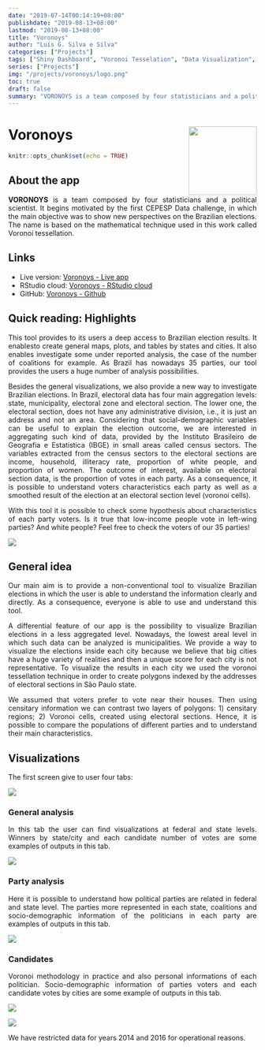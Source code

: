 ```yaml
---
date: "2019-07-14T00:14:19+08:00"
publishdate: "2019-08-13+08:00"
lastmod: "2019-08-13+08:00"
title: "Voronoys"
author: "Luís G. Silva e Silva"
categories: ["Projects"]
tags: ["Shiny Dashboard", "Voronoi Tesselation", "Data Visualization", "Big Data", "Applied Statistics"]
series: ["Projects"]
img: "/projects/voronoys/logo.png"
toc: true
draft: false
summary: "VORONOYS is a team composed by four statisticians and a political scientist. It begins motivated by the first CEPESP Data challenge, in which the main objective was to show new perspectives on the Brazilian elections. The name is based on the mathematical technique used in this work called Voronoi tessellation."
---
```


# Voronoys <a href='https://voronoys.shinyapps.io/voronoys/'><img src='/projects/voronoys/logo_app.png' align="right" height="138.5" /></a>

```r
knitr::opts_chunk$set(echo = TRUE)
```

## About the app
<div style="text-align: justify">
**VORONOYS** is a team composed by four statisticians and a political scientist. It begins motivated by the first CEPESP Data challenge, in which the main objective was to show new perspectives on the Brazilian elections. The name is based on the mathematical technique used in this work called Voronoi tessellation.


## Links

+ Live version: [Voronoys - Live app](https://voronoys.shinyapps.io/voronoys/)
+ RStudio cloud: [Voronoys - RStudio cloud](https://rstudio.cloud/project/255741)
+ GitHub: [Voronoys - Github](https://github.com/voronoys/voronoys_sc)

## Quick reading: Highlights
<div style="text-align: justify">
This tool provides to its users a deep access to Brazilian election results. It enablesto create general maps, plots, and tables by states and cities. It also enables investigate some under reported analysis, the case of the number of coalitions for example. As Brazil has nowadays 35 parties, our tool provides the users a huge number of analysis possibilities.

Besides the general visualizations, we also provide a new way to investigate Brazilian elections. In Brazil, electoral data has four main aggregation levels: state, municipality, electoral zone and electoral section. The lower one, the electoral section, does not have any administrative division, i.e., it is just an address and not an area. Considering that social-demographic variables can be useful to explain the election outcome, we are interested in aggregating such kind of data, provided by the Instituto Brasileiro de Geografia e Estatistica (IBGE) in small areas called census sectors. The variables extracted from the census sectors to the electoral sections are income, household, illiteracy rate, proportion of white people, and proportion of women. The outcome of interest, available on electoral section data, is the proportion of votes in each party. As a consequence, it is possible to understand voters characteristics each party as well as a smoothed result of the election at an electoral section level (voronoi cells).

With this tool it is possible to check some hypothesis about characteristics of each party voters. Is it true that low-income people vote in left-wing parties? And white people? Feel free to check the voters of our 35 parties!

![](/projects/voronoys/voronoys.png)

## General idea
<div style="text-align: justify">
Our main aim is to provide a non-conventional tool to visualize Brazilian elections in which the user is able to understand the information clearly and directly. As a consequence, everyone is able to use and understand this tool.

A differential feature of our app is the possibility to visualize Brazilian elections in a less aggregated level. Nowadays, the lowest areal level in which such data can be analyzed is municipalities. We provide a way to visualize the elections inside each city because we believe that big cities have a huge variety of realities and then a unique score for each city is not representative. To visualize the results in each city we used the voronoi tessellation technique in order to create polygons indexed by the addresses of electoral sections in São Paulo state.

We assumed that voters prefer to vote near their houses. Then using censitary information we can contrast two layers of polygons: 1) censitary regions; 2) Voronoi cells, created using electoral sections. Hence, it is possible to compare the populations of different parties and to understand their main characteristics.


## Visualizations
<div style="text-align: justify">
The first screen give to user four tabs:

![](/projects/voronoys/home.png)

### General analysis
<div style="text-align: justify">
In this tab the user can find visualizations at federal and state levels. Winners by state/city and each candidate number of votes are some examples of outputs in this tab.

![](/projects/voronoys/eleicoes_gerais.png)

### Party analysis
<div style="text-align: justify">
Here it is possible to understand how political parties are related in federal and state level. The parties more represented in each state, coalitions and socio-demographic information of the politicians in each party are examples of outputs in this tab. 

![](/projects/voronoys/partidos.png)

### Candidates
<div style="text-align: justify">
Voronoi methodology in practice and also personal informations of each politician. Socio-demographic information of parties voters and each candidate votes by cities are some example of outputs in this tab.


![](/projects/voronoys/candidatos.png)

![](/projects/voronoys/voronoys2.png)

We have restricted data for years 2014 and 2016 for operational reasons.
